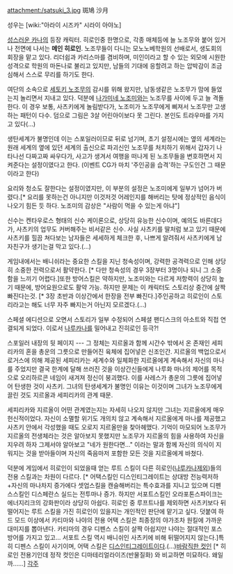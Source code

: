 attachment:/satsuki_3.jpg
斑鳩 沙月

성우는 [wiki:"아라이 시즈카" 시라이 아야노]

[[성스러운 카나]]의 등장 캐릭터. 히로인중 한명으로, 각종 매체등에 늘 노조무와 붙어 있거나 전면에 나서는 '''메인 히로인'''. 노조무들이 다니는 모노노베학원의 선배로서, 생도회의 회장을 맡고 있다. 리더쉽과 카리스마를 겸비하며, 미인이라고 할 수 있는 외모에 시원한 성격으로 학원의 마돈나로 불리고 있지만, 남들의 기대에 응할려고 하는 압박감이 조금 심해서 스스로 무리를 하기도 한다.

여단의 소속으로 [[세토키 노조무]]의 감시를 위해 왔지만, 남동생같은 노조무가 맘에 들었는지 놀리면서 지내고 있다. 덕분에 [[나가미네 노조미]]와는 노조무를 사이에 두고 늘 격돌한다. 이 경우 보통, 사츠키에게 놀림받다가, 노조미가 노조무에게 삐져서 노조무만 고생하는 패턴이 다수. 덤으로 그림은 3살 어린아이보다 못 그린다. 본인도 트라우마를 가지고 있다(…)

생탄세계가 불명인데 이는 스포일러이므로 뒤로 넘기며, 초기 설정시에는 옆의 세계라는 원래 세계의 옆에 있던 세계의 출신으로 파괴신인 노조무를 처치하기 위해서 갑자기 나타나선 다짜고짜 싸우다가, 사고가 생겨서 여행을 떠나게 된 노조무들을 변호하면서 지켜준다는 설정이였다고 한다. (이벤트 CG가 마치 '주인공을 습격'하는 구도인건 그 때문이라고 한다)

요리와 청소도 잘한다는 설정이였지만, 이 부분의 설정은 노조미에게 일부가 넘어가 버렸다.[* 요리를 못하는건 아니지만 이것저것 어레인지를 해버리는 탓에 정상적인 음식이 나오기 힘든 듯 하다. 노조미의 감상은 "사람이 먹을 수 있는게 아냐"]

신수는 켄타우로스 형태의 신수 케이론으로, 상당히 유능한 신수이며, 예의도 바른데다가, 사츠키의 업무도 커버해주는 비서같은 신수. 사실 사츠키를 딸처럼 보고 있기 때문에 사츠키를 힐끔 쳐다보는 남자들은 세세하게 체크한 후, 나쁘게 알려줘서 사츠키에게 남자친구가 생기는걸 막고 있다.(…)

게임내에서는 배니쉬라는 중요한 스킬을 지닌 청속성이며, 강력한 공격력으로 인해 상당히 소중한 전력으로서 활약한다. [* 다만 청속성의 경우 3장부터 3명이나 되니 그 소중함을 느끼기 어렵다.]또한 방어스킬은 약하지만, 노조미와는 다르게 저항력이 상당히 높기 때문에, 방어요원으로도 활약 가능. 하지만 문제는 이 캐릭터도 스토리상 중간에 살짝 빠진다는것. [* 3장 초반과 이상간에서 한장을 전부 빠진다.]주인공하고 히로인이 스토리라고는 해도 너무 자주 빠지는거 아닌지 모르겠다.(…)

스페셜 에디션으로 오면서 스토리가 일부 수정되어 스페셜 팬디스크의 아소트와 직접 연결되게 되었다. 이로서 [[나루카나]]를 밀어내고 진히로인 등극?!

스포일러 내장의 뒷 페이지
---
그 정체는 지르올과 함께 시간수 밖에서 온 존재인 세피리카의 혼을 총운의 그릇으로 만들어진 육체에 집어넣은 신조인간. 지르올의 백업으로서 로거스에 의해 제공된 세피리카는 세계수와 일체화한 지르올에게 계속해서 자신의 마나를 주었지만 결국 한계에 달해 쓰러진 것을 이상간신들에게 나루화 마나의 제어를 목적으로 오리하르콘 네임이 새겨져 정신이 붕괴했다. 이를 사레스가 총운의 그릇에 집어넣어 탄생한 것이 사츠키. 그녀의 탄생세계가 불명인 이유는 이것이며 그녀가 노조무에게 끌린 것도 지르올과 세피리카의 관계 때문.

세피리카와 지르올이 어떤 관계였는지는 자세히 나오지 않지만 그녀는 지르올에게 매우 헌신적이었다. 자신이 소멸할 위기도 개의치 않고 계속해서 지르올에게 마나를 제공했고 사츠키 안에서 각성했을 때도 오로지 지르올만을 찾아헤맸다. 기억이 마모되어 노조무가 지르올의 전생체라는 것은 알아보지 못했지만 노조무가 지르올의 힘을 사용하여 자신을 지우려 하자 그제서야 알아보고 "네가 원한다면..." 이라는 말과 함께 자신의 의식이 지워지는 것을 받아들이며 자신의 죽음마저 포함한 모든 것을 지르올에게 바쳤다.

덕분에 게임에서 히로인이 되었을때 얻는 루트 스킬이 다른 히로인([[나루카나]]제외)들의 전용 스킬과는 차원이 다르다. [* 어택스킬인 디스인티그레이트는 상대방 전능력저하+자신의 마나차지 증가에다 셋업스킬을 캔슬해버리는 특수효과를 지니고 있으며 디펜스스킬인 디스페란스 실드는 전투마나 증가. 하지만 서포트스킬인 오라포톤스파이크는 에너지리크의 강화판이라 상당히 아쉽다. 히로인 중 루프트나를 제외하면 사츠키보다 뒤떨어지는 루트 스킬을 가진 히로인이 있을지는 개인적인 판단에 맡기고 싶다. 덧붙여 하드 모드 이상에서 카티마와 나야의 전용 어택 스킬은 최종장의 야가조차 원킬에 가까운 대미지를 뽑아낸다. 카티마의 경우 디펜스 스킬이 살짝 아쉽지만 나야는 절대적인 포스 방어를 가지고 있고... 서포트 스킬 역시 배니쉬인 사츠키에 비해 뒤떨어지지 않는다.]특히 디펜스 스킬이 사기이며, 어택 스킬은 [[디스인티그레이트]]이다.(…)[http://pds4.egloos.com/pds/200708/09/13/c0059313_10085035.jpg 바람직한 컷인] [* 히로인 전용기인데 정작 컷인은 디마테리얼라이즈(반물질화) 와 비교하면 미묘하다. 왜일까……]
[[각주]]
